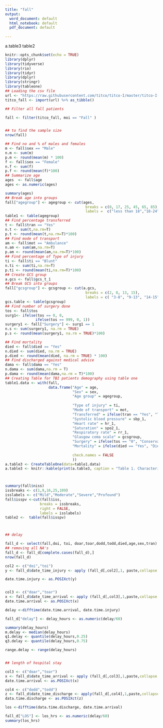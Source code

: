 ---
title: "fall"
output:
  word_document: default
  html_notebook: default
  pdf_document: default
  
---
a.table3
table2



```{r setup, include=FALSE}
knitr::opts_chunk$set(echo = TRUE)
library(dplyr)
library(tidyverse)
library(rio)
library(tidyr)
library(dplyr)
library(stringr)
library(tableone)
## Loading the csv file
url <- "https://raw.githubusercontent.com/titco/titco-I/master/titco-I-full-dataset-v1.csv"
titco_fall <- import(url) %>% as_tibble()

## Filter all fall patients

fall <- filter(titco_fall, moi == "Fall" )


## to find the sample size
nrow(fall)

## Find no and % of males and females
m <- fall$sex == "Male"
n.m <- sum(m)
p.m <- round(mean(m) * 100)
f <- fall$sex == "Female"
n.f <- sum(f)
p.f <- round(mean(f)*100)
## Summarize age
ages  <- fall$age
ages <- as.numeric(ages)

summary(ages)
## Break age into groups
fall["agegroup"] <- agegroup <- cut(ages,
                                     breaks = c(0, 17, 25, 45, 65, 85),
                                     labels =  c("less than 18","18-24", "25-44", "45-64", "65+"))
table1 <- table(agegroup)
## Find percentage transferred
t <- fall$tran == "Yes"
n.t <- sum(t,na.rm=T)
p.t <- round(mean(t,na.rm=T)*100)
## Find mode of transport 
am <- fall$mot == "Ambulance"
n.am <- sum(am,na.rm=T)
p.am <- round(mean(am,na.rm=T)*100)
## Find percentage of Type of injury
ti <- fall$ti == "Blunt"
n.ti <- sum(ti,na.rm=T)
p.ti <- round(mean(ti,na.rm=T)*100)
## Create GCS group
a.gcs <- fall$gcs_t_1
## Break GCS into groups
fall["gcsgroup"] <- gcsgroup <- cut(a.gcs,
                                     breaks = c(2, 8, 13, 15),
                                     labels = c( "3-8", "9-13", "14-15"))
gcs.table <- table(gcsgroup)
## Find number of surgery done
tos <- fall$tos 
surg1<- ifelse(tos == 0, 0,
              ifelse(tos == 999, 0, 1))
surgery1 <- fall["Surgery"] <- surg1 == 1
n.s <- sum(surgery1, na.rm = TRUE)
p.s <- round(mean(surgery1, na.rm = TRUE)*100)

## Find mortality
died <- fall$died == "Yes"
n.died <- sum(died, na.rm = TRUE)
p.died <- round(mean(died, na.rm = TRUE) * 100)
## Find discharged against medical advice
dama <- fall$dama == "Yes"
n.dama <- sum(dama,na.rm = T)
p.dama <- round(mean(dama,na.rm = T)*100)
## Creating Table for TBI patients demography using table one
table1.data <- with(fall,
                    data.frame("Age" = age,
                               "Sex" = sex,
                               "Age group" = agegroup,
                               
                               "Type of injury" = ti,
                               "Mode of transport" = mot,
                               "Transferred" = ifelse(tran == "Yes", "Transferred", "Direct"),
                               "Systolic blood pressure" = sbp_1,
                               "Heart rate" = hr_1,
                               "Saturation" = spo2_1,
                               "Respiratory rate" = rr_1,
                               "Glasgow coma scale" = gcsgroup,
                               "Surgery" = ifelse(tos == "0", "Conservative", "Operative"),
                               "Mortality" = ifelse(died == "Yes", "Died", "Survived"),
                          
                               check.names = FALSE
                               ))
a.table3 <- CreateTableOne(data=table1.data)
a.table3 <- knitr::kable(print(a.table3, caption = "Table 1. Characteristics of Fall Patients", showAllLevels = TRUE, printToggle = FALSE))



summary(fall$niss)
issbreaks <- c(1,9,16,25,109)
isslabels <- c("Mild","Moderate","Severe","Profound")
fall$isspv <-cut(fall$iss,
                breaks = issbreaks,
                right = FALSE,
                labels = isslabels)
table2 <-  table(fall$isspv)



## delay

fall_d <- select(fall,doi, toi, doar,toar,dodd,todd,died,age,sex,tran)
## removing all NA's
fall_d <- fall_d[complete.cases(fall_d),]
nrow(fall_d)

col2 <- c("doi","toi")
y <- fall_d$date_time_injury <- apply (fall_d[,col2],1, paste,collapse ="")

date.time.injury <- as.POSIXct(y)


col3 <- c("doar","toar")
x <- fall_d$date_time_arrival <- apply (fall_d[,col3],1,paste,collapse ="")
date.time.arrival <- as.POSIXct(x)

delay <-difftime(date.time.arrival, date.time.injury)

fall_d["delay"] <- delay_hours <- as.numeric(delay/60)

summary(delay_hours)
m.delay <- median(delay_hours)
q1.delay <- quantile(delay_hours,0.25)
q3.delay <- quantile(delay_hours,0.75)

range.delay <- range(delay_hours)


## length of hospital stay

col3 <- c("doar","toar")
x <- fall_d$date_time_arrival <- apply (fall_d[,col3],1,paste,collapse ="")
date.time.arrival <- as.POSIXct(x)

col4 <- c("dodd","todd")
z <- fall_d$date_time_discharge <- apply(fall_d[,col4],1,paste,collapse = "")
data.time.discharge <- as.POSIXct(z)

los <-difftime(data.time.discharge, date.time.arrival)

fall_d["LOS"] <- los_hrs <- as.numeric(delay/60)
summary(los_hrs)





```

